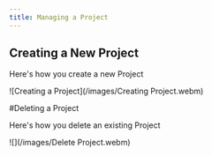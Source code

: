 ```yaml
---
title: Managing a Project
---
```


## Creating a New Project

Here's how you create a new Project

![Creating a Project](/images/Creating Project.webm)

#Deleting a Project

Here's how you delete an existing Project

![](/images/Delete Project.webm)
